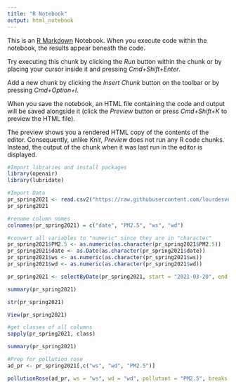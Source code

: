 ```yaml
---
title: "R Notebook"
output: html_notebook
---
```


This is an [R Markdown](http://rmarkdown.rstudio.com) Notebook. When you execute code within the notebook, the results appear beneath the code. 

Try executing this chunk by clicking the *Run* button within the chunk or by placing your cursor inside it and pressing *Cmd+Shift+Enter*. 

Add a new chunk by clicking the *Insert Chunk* button on the toolbar or by pressing *Cmd+Option+I*.

When you save the notebook, an HTML file containing the code and output will be saved alongside it (click the *Preview* button or press *Cmd+Shift+K* to preview the HTML file). 

The preview shows you a rendered HTML copy of the contents of the editor. Consequently, unlike *Knit*, *Preview* does not run any R code chunks. Instead, the output of the chunk when it was last run in the editor is displayed.
```r
#Import libraries and install packages
library(openair)
library(lubridate)
```

```r
#Import Data
pr_spring2021 <- read.csv2("https://raw.githubusercontent.com/lourdesvera/Community_Air_Montoring/master/Wind_Analyses/Wind%20Pollution%202%20yrs.csv", header = TRUE, sep = ",", stringsAsFactors = FALSE)
pr_spring2021
```

```r
#rename column names
colnames(pr_spring2021) = c("date", "PM2.5", "ws", "wd")
```

```r
#convert all variables to "numeric" since they are in "character"
pr_spring2021$PM2.5 <- as.numeric(as.character(pr_spring2021$PM2.5))
pr_spring2021$date <- as.Date(as.character(pr_spring2021$date))
pr_spring2021$ws <- as.numeric(as.character(pr_spring2021$ws))
pr_spring2021$wd <- as.numeric(as.character(pr_spring2021$wd))
```

```r
pr_spring2021 <- selectByDate(pr_spring2021, start = "2021-03-20", end = "2021-06-20")
```

```r
summary(pr_spring2021)
```

```r
str(pr_spring2021)
```

```r
View(pr_spring2021)
```

```r
#get classes of all columns
sapply(pr_spring2021, class)
```

```r
summary(pr_spring2021)
```

```r
#Prep for pollution rose
ad_pr <- pr_spring2021[,c("ws", "wd", "PM2.5")]
```

```r
pollutionRose(ad_pr, ws = "ws", wd = "wd", pollutant = "PM2.5", breaks = c(0,5,10,20, 35, 50), auto.text = FALSE, paddle = FALSE, annotate = FALSE, grid.line = 5, key = list(labels = c(">0-5", ">5-10", ">10-20", ">20-35", ">35-50")), key.footer = "Spring 2021 PM2.5 Plot in Armourdale, KS (ug/m^3)", key.position = "bottom", par.settings=list(axis.line=list(col="lightgray")), col = c("#4f4f4f", "#0a7cb9", "#f9be00", "#ff7f2f", "#d7153a"))
```

